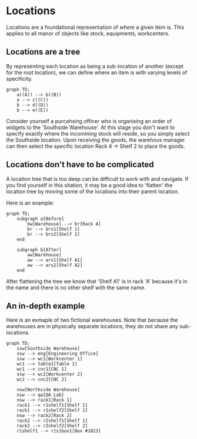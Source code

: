 
# Locations

Locations are a foundational representation of *where* a given item is. This applies to all manor of objects like stock, equipments, workcenters.

## Locations are a tree

By representing each location as being a sub-location of another (except for the root location), we can define where an item is with varying levels of specificity.

```mermaid
graph TD;
    a((A)) --> b((B))
    a --> c((C))
    b --> d((D))
    b --> e((E))
```

<Callout>
Consider yourself a purcahsing officer who is organising an order of widgets to the 'Southside Warehouse'. At this stage you don't want to specify exactly where the incomming stock will reside, so you simply select the Southside location. Upon receiving the goods, the warehous manager can then select the specific location Rack 4 → Shelf 2 to place the goods.
</Callout>

## Locations don't have to be complicated

A location tree that is too deep can be difficult to work with and navigate. If you find yourself in this sitation, it may be a good idea to 'flatten' the location tree by moving some of the locations into their parent location.

Here is an example:

```mermaid
graph TD;
    subgraph a[Before]
        bw[Warehouse] --> br[Rack A]
        br --> brs1[Shelf 1]
        br --> brs2[Shelf 2]
    end

    subgraph b[After]
        aw[Warehouse]
        aw --> ars1[Shelf A1]
        aw --> ars2[Shelf A2]
    end
```

After flattening the tree we know that 'Shelf A1' is in rack 'A' because it's in the name and there is no other shelf with the same name.

## An in-depth example

Here is an exmaple of two fictional warehouses. Note that because the warehouses are in physically separate locations, they do not share any sub-locations.

```mermaid
graph TD;
    ssw[Southside Warehouse]
    ssw --> eng[Engineering Office]
    ssw --> wc1[Workcenter 1]
    wc1 --> table1[Table 1]
    wc1 --> cnc1[CNC 1]
    ssw --> wc2[Workcenter 2]
    wc2 --> cnc2[CNC 2]

    nsw[Northside Warehouse]
    nsw --> qa[QA Lab]
    nsw --> rack1[Rack 1]
    rack1 --> r1shelf1[Shelf 1]
    rack1 --> r1shelf2[Shelf 2]
    nsw --> rack2[Rack 2]
    rack2 --> r2shelf1[Shelf 1]
    rack2 --> r2shelf2[Shelf 2]
    r1shelf1 --> r1s1box1[Box #1023]
```
